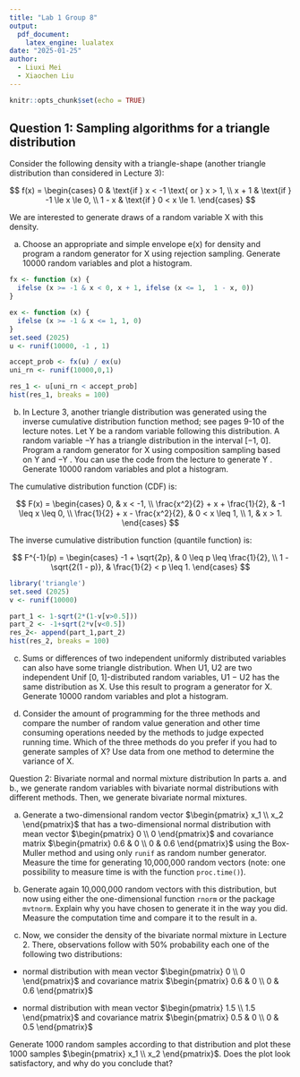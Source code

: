 ```yaml
---
title: "Lab 1 Group 8"
output:
  pdf_document:
    latex_engine: lualatex
date: "2025-01-25"
author:
  - Liuxi Mei
  - Xiaochen Liu
---
```


```r
knitr::opts_chunk$set(echo = TRUE)
```

## Question 1: Sampling algorithms for a triangle distribution

Consider the following density with a triangle-shape (another triangle distribution than considered in Lecture 3):

$$
f(x) =
\begin{cases} 
0 & \text{if } x < -1 \text{ or } x > 1, \\
x + 1 & \text{if } -1 \le x \le 0, \\
1 - x & \text{if } 0 < x \le 1.
\end{cases}
$$

We are interested to generate draws of a random variable X with this density.

a.  Choose an appropriate and simple envelope e(x) for density and program a random generator for X using rejection sampling. Generate 10000 random variables and plot a histogram.

```r
fx <- function (x) {
  ifelse (x >= -1 & x < 0, x + 1, ifelse (x <= 1,  1 - x, 0))
}

ex <- function (x) {
  ifelse (x >= -1 & x <= 1, 1, 0)
}
set.seed (2025)
u <- runif(10000, -1 , 1)

accept_prob <- fx(u) / ex(u)
uni_rn <- runif(10000,0,1)

res_1 <- u[uni_rn < accept_prob]
hist(res_1, breaks = 100)

```

b.  In Lecture 3, another triangle distribution was generated using the inverse cumulative distribution function method; see pages 9-10 of the lecture notes. Let Y be a random variable following this distribution. A random variable −Y has a triangle distribution in the interval [−1, 0]. Program a random generator for X using composition sampling based on Y and −Y . You can use the code from the lecture to generate Y . Generate 10000 random variables and plot a histogram.

The cumulative distribution function (CDF) is:

$$
F(x) =
\begin{cases} 
0, & x < -1, \\
\frac{x^2}{2} + x + \frac{1}{2}, & -1 \leq x \leq 0, \\
\frac{1}{2} + x - \frac{x^2}{2}, & 0 < x \leq 1, \\
1, & x > 1.
\end{cases}
$$

The inverse cumulative distribution function (quantile function) is:

$$
F^{-1}(p) =
\begin{cases}
-1 + \sqrt{2p}, & 0 \leq p \leq \frac{1}{2}, \\
1 - \sqrt{2(1 - p)}, & \frac{1}{2} < p \leq 1.
\end{cases}
$$

```r
library('triangle')
set.seed (2025)
v <- runif(10000)

part_1 <- 1-sqrt(2*(1-v[v>0.5])) 
part_2 <- -1+sqrt(2*v[v<0.5])
res_2<- append(part_1,part_2)
hist(res_2, breaks = 100)

```

c.  Sums or differences of two independent uniformly distributed variables can also have some triangle distribution. When U1, U2 are two independent Unif [0, 1]-distributed random variables, U1 − U2 has the same distribution as X. Use this result to program a generator for X. Generate 10000 random variables and plot a histogram.


d.  Consider the amount of programming for the three methods and compare the number of random value generation and other time consuming operations needed by the methods to judge expected running time. Which of the three methods do you prefer if you had to generate samples of X? Use data from one method to determine the variance of X.

Question 2: Bivariate normal and normal mixture distribution In parts a. and b., we generate random variables with bivariate normal distributions with different methods. Then, we generate bivariate normal mixtures.

a.  Generate a two-dimensional random vector $\begin{pmatrix} x_1 \\ x_2 \end{pmatrix}$ that has a two-dimensional normal distribution with mean vector $\begin{pmatrix} 0 \\ 0 \end{pmatrix}$ and covariance matrix $\begin{pmatrix} 0.6 & 0 \\ 0 & 0.6 \end{pmatrix}$ using the Box-Muller method and using only `runif` as random number generator. Measure the time for generating 10,000,000 random vectors (note: one possibility to measure time is with the function `proc.time()`).

b.  Generate again 10,000,000 random vectors with this distribution, but now using either the one-dimensional function `rnorm` or the package `mvtnorm`. Explain why you have chosen to generate it in the way you did. Measure the computation time and compare it to the result in a.

c.  Now, we consider the density of the bivariate normal mixture in Lecture 2. There, observations follow with 50% probability each one of the following two distributions:

-   normal distribution with mean vector $\begin{pmatrix} 0 \\ 0 \end{pmatrix}$ and covariance matrix $\begin{pmatrix} 0.6 & 0 \\ 0 & 0.6 \end{pmatrix}$

-   normal distribution with mean vector $\begin{pmatrix} 1.5 \\ 1.5 \end{pmatrix}$ and covariance matrix $\begin{pmatrix} 0.5 & 0 \\ 0 & 0.5 \end{pmatrix}$

Generate 1000 random samples according to that distribution and plot these 1000 samples $\begin{pmatrix} x_1 \\ x_2 \end{pmatrix}$. Does the plot look satisfactory, and why do you conclude that?

